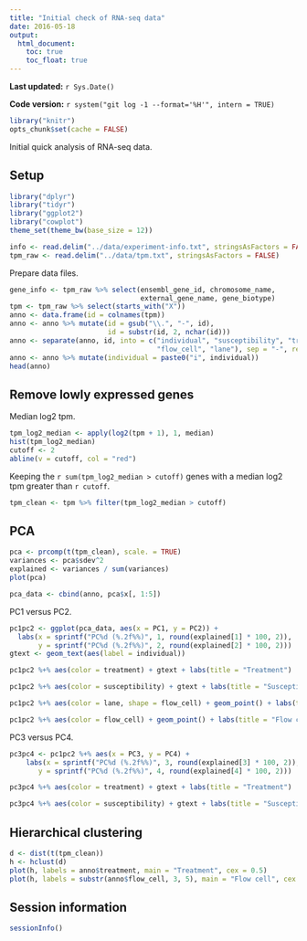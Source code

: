 ```yaml
---
title: "Initial check of RNA-seq data"
date: 2016-05-18
output:
  html_document:
    toc: true
    toc_float: true
---
```


**Last updated:** `r Sys.Date()`

**Code version:** `r system("git log -1 --format='%H'", intern = TRUE)`

```r
library("knitr")
opts_chunk$set(cache = FALSE)
```

Initial quick analysis of RNA-seq data.

## Setup

```r
library("dplyr")
library("tidyr")
library("ggplot2")
library("cowplot")
theme_set(theme_bw(base_size = 12))
```


```r
info <- read.delim("../data/experiment-info.txt", stringsAsFactors = FALSE)
tpm_raw <- read.delim("../data/tpm.txt", stringsAsFactors = FALSE)
```

Prepare data files.

```r
gene_info <- tpm_raw %>% select(ensembl_gene_id, chromosome_name,
                                external_gene_name, gene_biotype)
tpm <- tpm_raw %>% select(starts_with("X"))
anno <- data.frame(id = colnames(tpm))
anno <- anno %>% mutate(id = gsub("\\.", "-", id),
                        id = substr(id, 2, nchar(id)))
anno <- separate(anno, id, into = c("individual", "susceptibility", "treatment",
                                    "flow_cell", "lane"), sep = "-", remove = FALSE)
anno <- anno %>% mutate(individual = paste0("i", individual))
head(anno)
```

## Remove lowly expressed genes

Median log2 tpm.

```r
tpm_log2_median <- apply(log2(tpm + 1), 1, median)
hist(tpm_log2_median)
cutoff <- 2
abline(v = cutoff, col = "red")
```

Keeping the `r sum(tpm_log2_median > cutoff)` genes with a median log2 tpm greater than `r cutoff`.

```r
tpm_clean <- tpm %>% filter(tpm_log2_median > cutoff)
```

## PCA

```r
pca <- prcomp(t(tpm_clean), scale. = TRUE)
variances <- pca$sdev^2
explained <- variances / sum(variances)
plot(pca)
```

```r
pca_data <- cbind(anno, pca$x[, 1:5])
```

PC1 versus PC2.

```r
pc1pc2 <- ggplot(pca_data, aes(x = PC1, y = PC2)) +
  labs(x = sprintf("PC%d (%.2f%%)", 1, round(explained[1] * 100, 2)),
       y = sprintf("PC%d (%.2f%%)", 2, round(explained[2] * 100, 2)))
gtext <- geom_text(aes(label = individual))
```

```r
pc1pc2 %+% aes(color = treatment) + gtext + labs(title = "Treatment")
```

```r
pc1pc2 %+% aes(color = susceptibility) + gtext + labs(title = "Susceptibility")
```

```r
pc1pc2 %+% aes(color = lane, shape = flow_cell) + geom_point() + labs(title = "Lane")
```

```r
pc1pc2 %+% aes(color = flow_cell) + geom_point() + labs(title = "Flow cell")
```

PC3 versus PC4.

```r
pc3pc4 <- pc1pc2 %+% aes(x = PC3, y = PC4) +
    labs(x = sprintf("PC%d (%.2f%%)", 3, round(explained[3] * 100, 2)),
       y = sprintf("PC%d (%.2f%%)", 4, round(explained[4] * 100, 2)))
```

```r
pc3pc4 %+% aes(color = treatment) + gtext + labs(title = "Treatment")
```

```r
pc3pc4 %+% aes(color = susceptibility) + gtext + labs(title = "Susceptibility")
```

## Hierarchical clustering

```r
d <- dist(t(tpm_clean))
h <- hclust(d)
plot(h, labels = anno$treatment, main = "Treatment", cex = 0.5)
plot(h, labels = substr(anno$flow_cell, 3, 5), main = "Flow cell", cex = 0.5)
```

## Session information

```r
sessionInfo()
```
